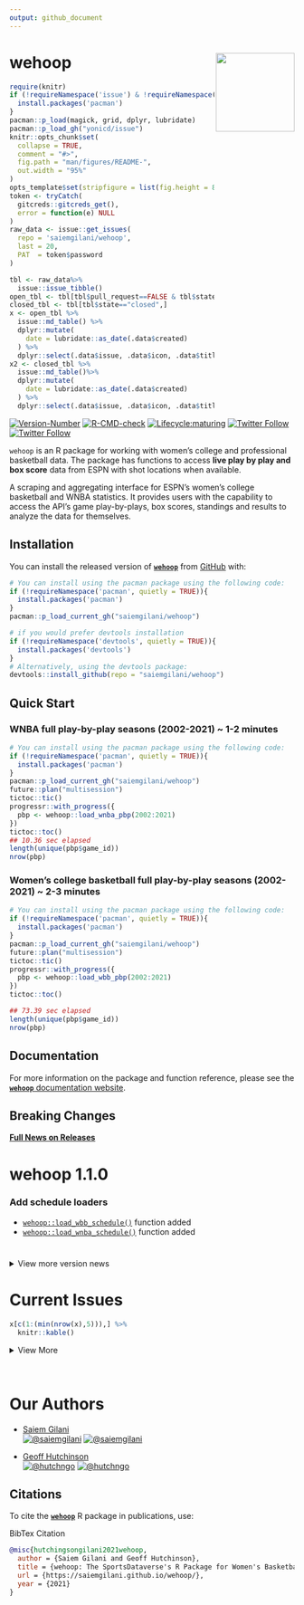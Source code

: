 ```yaml
---
output: github_document
---
```


# wehoop <a href='http://saiemgilani.github.io/wehoop'><img src="man/figures/logo.png" align="right" height="139"/></a>
```r
require(knitr)
if (!requireNamespace('issue') & !requireNamespace('pacman')){
  install.packages('pacman')
}
pacman::p_load(magick, grid, dplyr, lubridate)
pacman::p_load_gh("yonicd/issue")
knitr::opts_chunk$set(
  collapse = TRUE,
  comment = "#>",
  fig.path = "man/figures/README-",
  out.width = "95%"
)
opts_template$set(stripfigure = list(fig.height = 8, out.width = "95%"))
token <- tryCatch(
  gitcreds::gitcreds_get(),
  error = function(e) NULL
)
raw_data <- issue::get_issues(
  repo = 'saiemgilani/wehoop',
  last = 20,
  PAT  = token$password
)

tbl <- raw_data%>%
  issue::issue_tibble()
open_tbl <- tbl[tbl$pull_request==FALSE & tbl$state=="open",]
closed_tbl <- tbl[tbl$state=="closed",]
x <- open_tbl %>%
  issue::md_table() %>% 
  dplyr::mutate(
    date = lubridate::as_date(.data$created)
  ) %>% 
  dplyr::select(.data$issue, .data$icon, .data$title, .data$labels, .data$opened_by, .data$date, .data$closed)
x2 <- closed_tbl %>% 
  issue::md_table()%>% 
  dplyr::mutate(
    date = lubridate::as_date(.data$created)
  ) %>% 
  dplyr::select(.data$issue, .data$icon, .data$title, .data$labels, .data$opened_by, .data$date, .data$closed)
```

<!-- badges: start -->
[![Version-Number](https://img.shields.io/github/r-package/v/saiemgilani/wehoop?label=wehoop&logo=R&style=for-the-badge)](https://github.com/saiemgilani/wehoop) [![R-CMD-check](https://img.shields.io/github/workflow/status/saiemgilani/wehoop/R-CMD-check?label=R-CMD-Check&logo=R&logoColor=blue&style=for-the-badge)](https://github.com/saiemgilani/wehoop/actions/workflows/R-CMD-check.yaml) [![Lifecycle:maturing](https://img.shields.io/badge/lifecycle-maturing-blue.svg?style=for-the-badge&logo=github)](https://github.com/saiemgilani/wehoop)
[![Twitter Follow](https://img.shields.io/twitter/follow/saiemgilani?color=blue&label=%40saiemgilani&logo=twitter&style=for-the-badge)](https://twitter.com/saiemgilani)
[![Twitter Follow](https://img.shields.io/twitter/follow/hutchngo?color=blue&label=%40hutchngo&logo=twitter&style=for-the-badge)](https://twitter.com/hutchngo)

<!-- badges: end -->

`wehoop` is an R package for working with women's college and professional basketball data. The package has functions to access **live play by play and box score** data from ESPN with shot locations when available.

A scraping and aggregating interface for ESPN's women's college basketball and WNBA statistics. It provides users with the capability to access the API's game play-by-plays, box scores, standings and results to analyze the data for themselves.

## Installation

You can install the released version of [**`wehoop`**](https://github.com/saiemgilani/wehoop/) from [GitHub](https://github.com/saiemgilani/wehoop) with:

``` r
# You can install using the pacman package using the following code:
if (!requireNamespace('pacman', quietly = TRUE)){
  install.packages('pacman')
}
pacman::p_load_current_gh("saiemgilani/wehoop")
```

``` r
# if you would prefer devtools installation
if (!requireNamespace('devtools', quietly = TRUE)){
  install.packages('devtools')
}
# Alternatively, using the devtools package:
devtools::install_github(repo = "saiemgilani/wehoop")
```

## Quick Start

### **WNBA full play-by-play seasons (2002-2021) ~ 1-2 minutes**
```r
# You can install using the pacman package using the following code:
if (!requireNamespace('pacman', quietly = TRUE)){
  install.packages('pacman')
}
pacman::p_load_current_gh("saiemgilani/wehoop")
future::plan("multisession")
tictoc::tic()
progressr::with_progress({
  pbp <- wehoop::load_wnba_pbp(2002:2021)
})
tictoc::toc()
## 10.36 sec elapsed
length(unique(pbp$game_id))
nrow(pbp)
```


### **Women's college basketball full play-by-play seasons (2002-2021) ~ 2-3 minutes**
```r
# You can install using the pacman package using the following code:
if (!requireNamespace('pacman', quietly = TRUE)){
  install.packages('pacman')
}
pacman::p_load_current_gh("saiemgilani/wehoop")
future::plan("multisession")
tictoc::tic()
progressr::with_progress({
  pbp <- wehoop::load_wbb_pbp(2002:2021)
})
tictoc::toc()

## 73.39 sec elapsed
length(unique(pbp$game_id))
nrow(pbp)
```

## Documentation

For more information on the package and function reference, please see the  [**`wehoop`** documentation website](https://saiemgilani.github.io/wehoop/).

## **Breaking Changes**

[**Full News on Releases**](https://saiemgilani.github.io/wehoop/news/index.html)

# **wehoop 1.1.0** 
### **Add schedule loaders**
- [```wehoop::load_wbb_schedule()```](https://saiemgilani.github.io/wehoop/reference/load_wbb_schedule.html) function added
- [```wehoop::load_wnba_schedule()```](https://saiemgilani.github.io/wehoop/reference/load_wnba_schedule.html) function added

#
<details><summary>View more version news</summary>

## **wehoop 1.0.0** 
### **Add team box score loaders**
- [```wehoop::load_wbb_team_box()```](https://saiemgilani.github.io/wehoop/reference/load_wbb_team_box.html) function added
- [```wehoop::load_wnba_team_box()```](https://saiemgilani.github.io/wehoop/reference/load_wnba_team_box.html) function added

### **Add player box score loaders**
- [```wehoop::load_wbb_player_box()```](https://saiemgilani.github.io/wehoop/reference/load_wbb_player_box.html) function added
- [```wehoop::load_wnba_player_box()```](https://saiemgilani.github.io/wehoop/reference/load_wnba_player_box.html) function added

### **Standings functions**
- [```wehoop::espn_wnba_standings()```](https://saiemgilani.github.io/wehoop/reference/espn_wnba_standings.html)
- [```wehoop::espn_wbb_standings()```](https://saiemgilani.github.io/wehoop/reference/espn_wbb_standings.html)

### **Getting Started vignette**
- [Getting started with wehoop data](https://saiemgilani.github.io/wehoop/articles/getting-started-wehoop.html)

## **wehoop 0.9.2** 
- Added [```wehoop::espn_wbb_conferences()```](https://saiemgilani.github.io/wehoop/reference/espn_wbb_conferences.html) function

### **Quick fix for update db functions**

### **Dependency pruning**
This update is a non-user facing change to package dependencies to shrink the list of dependencies.

## **wehoop 0.9.1**
### **Clean names and team returns**
- All functions have now been given the [```janitor::clean_names()```](https://rdrr.io/cran/janitor/man/clean_names.html) treatment
- [```wehoop::espn_wbb_teams()```](https://saiemgilani.github.io/wehoop/reference/espn_wbb_teams.html) has updated the returns to be more identity information related only
- [```wehoop::espn_wnba_teams()```](https://saiemgilani.github.io/wehoop/reference/espn_wnba_teams.html) to be more identity information related only
- All tests were updated

## **wehoop 0.9.0**
### **Loading capabilities added to the package**
- [```wehoop::load_wbb_pbp()```](https://saiemgilani.github.io/wehoop/reference/load_wbb_pbp.html) and [```wehoop::update_wbb_db()```](https://saiemgilani.github.io/wehoop/reference/update_wbb_db.html) functions added
- [```wehoop::load_wnba_pbp()```](https://saiemgilani.github.io/wehoop/reference/load_wnba_pbp.html) and [```wehoop::update_wnba_db()```](https://saiemgilani.github.io/wehoop/reference/update_wnba_db.html) functions added

## **wehoop 0.3.0**
###  **Dependencies**
- ```R``` version 3.5.0 or greater dependency added
- ```purrr``` version 0.3.0 or greater dependency added
- ```rvest``` version 1.0.0 or greater dependency added
- ```progressr``` version 0.6.0 or greater dependency added
- ```usethis``` version 1.6.0 or greater dependency added
- ```xgboost``` version 1.1.0 or greater dependency added
- ```tidyr``` version 1.0.0 or greater dependency added
- ```stringr``` version 1.3.0 or greater dependency added
- ```tibble``` version 3.0.0 or greater dependency added
- ```furrr``` dependency added
- ```future``` dependency added

### **Test coverage**
* Added tests for all ESPN functions
### **Function Naming Convention Change**
* Similarly, data and metrics sourced from ESPN will begin with `espn_` as opposed to `wbb_` or `wnba_`. 
* Data sourced directly from the NCAA website will start the function with `ncaa_`

## **v0.2.0**: Support for ESPN's WNBA game data
See the following six functions:
- [```wehoop::wnba_espn_game_all()```](https://saiemgilani.github.io/wehoop/reference/wnba_espn_game_all.html)
- [```wehoop::wnba_espn_pbp()```](https://saiemgilani.github.io/wehoop/reference/wnba_espn_pbp.html)
- [```wehoop::wnba_espn_team_box()```](https://saiemgilani.github.io/wehoop/reference/wnba_espn_team_box.html)
- [```wehoop::wnba_espn_player_box()```](https://saiemgilani.github.io/wehoop/reference/wnba_espn_player_box.html)
- [```wehoop::wnba_espn_teams()```](https://saiemgilani.github.io/wehoop/reference/wnba_espn_teams.html) 
- [```wehoop::wnba_espn_scoreboard()```](https://saiemgilani.github.io/wehoop/reference/wnba_espn_scoreboard.html) 

## **v0.1.0**: Support for ESPN's women's college basketball game data and NCAA NET Rankings
See the following eight functions:
- [```wehoop::wbb_espn_game_all()```](https://saiemgilani.github.io/wehoop/reference/wbb_espn_game_all.html)
- [```wehoop::wbb_espn_pbp()```](https://saiemgilani.github.io/wehoop/reference/wbb_espn_pbp.html)
- [```wehoop::wbb_espn_team_box()```](https://saiemgilani.github.io/wehoop/reference/wbb_espn_team_box.html)

- [```wehoop::wbb_espn_player_box()```](https://saiemgilani.github.io/wehoop/reference/wbb_espn_player_box.html)

- [```wehoop::wbb_espn_teams()```](https://saiemgilani.github.io/wehoop/reference/wbb_espn_teams.html) 

<!-- - [```wehoop::wbb_espn_conferences()```](https://saiemgilani.github.io/wehoop/reference/wbb_espn_conferences.html)  -->

- [```wehoop::wbb_espn_scoreboard()```](https://saiemgilani.github.io/wehoop/reference/wbb_espn_scoreboard.html) 
- [```wehoop::wbb_ncaa_NET_rankings()```](https://saiemgilani.github.io/wehoop/reference/wbb_ncaa_NET_rankings.html) 
- [```wehoop::wbb_rankings()```](https://saiemgilani.github.io/wehoop/reference/wbb_rankings.html) 

</details>


# Current Issues

```r
x[c(1:(min(nrow(x),5))),] %>%
  knitr::kable()
```

<details><summary>View More</summary>

```r
x2[c(1:(min(nrow(x),5))),] %>%
  knitr::kable()
```

</details>
<br>


# **Our Authors**

-   [Saiem Gilani](https://twitter.com/saiemgilani)       
<a href="https://twitter.com/saiemgilani" target="blank"><img src="https://img.shields.io/twitter/follow/saiemgilani?color=blue&label=%40saiemgilani&logo=twitter&style=for-the-badge" alt="@saiemgilani" /></a>
<a href="https://github.com/saiemgilani" target="blank"><img src="https://img.shields.io/github/followers/saiemgilani?color=eee&logo=Github&style=for-the-badge" alt="@saiemgilani" /></a>

-   [Geoff Hutchinson](https://twitter.com/hutchngo)       
<a href="https://twitter.com/hutchngo" target="blank"><img src="https://img.shields.io/twitter/follow/hutchngo?color=blue&label=%40hutchngo&logo=twitter&style=for-the-badge" alt="@hutchngo" /></a>
<a href="https://github.com/hutchngo" target="blank"><img src="https://img.shields.io/github/followers/hutchngo?color=eee&logo=Github&style=for-the-badge" alt="@hutchngo" /></a>


## **Citations**

To cite the [**`wehoop`**](https://saiemgilani.github.io/wehoop/) R package in publications, use:

BibTex Citation
```bibtex
@misc{hutchingsongilani2021wehoop,
  author = {Saiem Gilani and Geoff Hutchinson},
  title = {wehoop: The SportsDataverse's R Package for Women's Basketball Data.},
  url = {https://saiemgilani.github.io/wehoop/},
  year = {2021}
}
```

